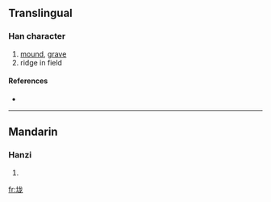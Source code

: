 {{see|壠}}
==Translingual==

===Han character===
{{Han char|rn=32|rad=土|as=05|sn=8|four=|canj=土戈大心 (GIKP)}}

# [[mound]], [[grave]]
# ridge in field

====References====
* {{Han ref|kx=0227.271|hdz=10430.061|uh=5785|ud=22405}}

----

==Mandarin==

===Hanzi===
{{cmn-hanzi|tra=壠|pin=[[lǒng]] ([[long3]])|wg=lung<sup>3</sup>}}

# {{defn|Mandarin}}

[[fr:垅]]
